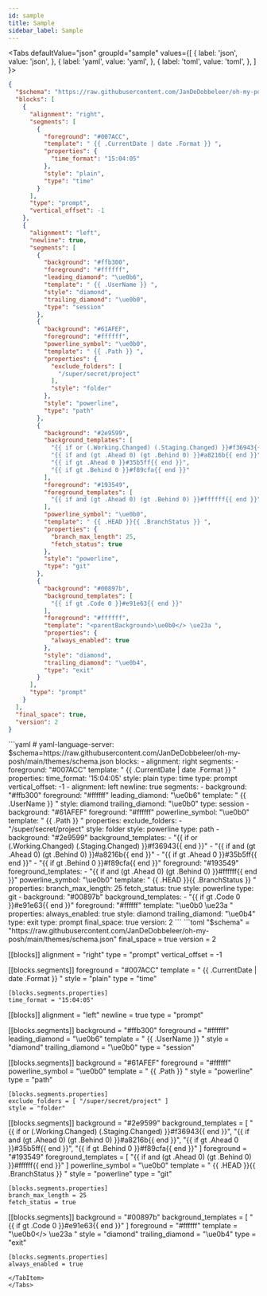 ```yaml
---
id: sample
title: Sample
sidebar_label: Sample
---
```



<Tabs
  defaultValue="json"
  groupId="sample"
  values={[
    { label: 'json', value: 'json', },
    { label: 'yaml', value: 'yaml', },
    { label: 'toml', value: 'toml', },
  ]
}>
<TabItem value="json">
```json
{
  "$schema": "https://raw.githubusercontent.com/JanDeDobbeleer/oh-my-posh/main/themes/schema.json",
  "blocks": [
    {
      "alignment": "right",
      "segments": [
        {
          "foreground": "#007ACC",
          "template": " {{ .CurrentDate | date .Format }} ",
          "properties": {
            "time_format": "15:04:05"
          },
          "style": "plain",
          "type": "time"
        }
      ],
      "type": "prompt",
      "vertical_offset": -1
    },
    {
      "alignment": "left",
      "newline": true,
      "segments": [
        {
          "background": "#ffb300",
          "foreground": "#ffffff",
          "leading_diamond": "\ue0b6",
          "template": " {{ .UserName }} ",
          "style": "diamond",
          "trailing_diamond": "\ue0b0",
          "type": "session"
        },
        {
          "background": "#61AFEF",
          "foreground": "#ffffff",
          "powerline_symbol": "\ue0b0",
          "template": " {{ .Path }} ",
          "properties": {
            "exclude_folders": [
              "/super/secret/project"
            ],
            "style": "folder"
          },
          "style": "powerline",
          "type": "path"
        },
        {
          "background": "#2e9599",
          "background_templates": [
            "{{ if or (.Working.Changed) (.Staging.Changed) }}#f36943{{ end }}",
            "{{ if and (gt .Ahead 0) (gt .Behind 0) }}#a8216b{{ end }}",
            "{{ if gt .Ahead 0 }}#35b5ff{{ end }}",
            "{{ if gt .Behind 0 }}#f89cfa{{ end }}"
          ],
          "foreground": "#193549",
          "foreground_templates": [
            "{{ if and (gt .Ahead 0) (gt .Behind 0) }}#ffffff{{ end }}"
          ],
          "powerline_symbol": "\ue0b0",
          "template": " {{ .HEAD }}{{ .BranchStatus }} ",
          "properties": {
            "branch_max_length": 25,
            "fetch_status": true
          },
          "style": "powerline",
          "type": "git"
        },
        {
          "background": "#00897b",
          "background_templates": [
            "{{ if gt .Code 0 }}#e91e63{{ end }}"
          ],
          "foreground": "#ffffff",
          "template": "<parentBackground>\ue0b0</> \ue23a ",
          "properties": {
            "always_enabled": true
          },
          "style": "diamond",
          "trailing_diamond": "\ue0b4",
          "type": "exit"
        }
      ],
      "type": "prompt"
    }
  ],
  "final_space": true,
  "version": 2
}
```
</TabItem>
<TabItem value="yaml">
```yaml
# yaml-language-server: $schema=https://raw.githubusercontent.com/JanDeDobbeleer/oh-my-posh/main/themes/schema.json
blocks:
- alignment: right
  segments:
  - foreground: "#007ACC"
    template: " {{ .CurrentDate | date .Format }} "
    properties:
      time_format: '15:04:05'
    style: plain
    type: time
  type: prompt
  vertical_offset: -1
- alignment: left
  newline: true
  segments:
  - background: "#ffb300"
    foreground: "#ffffff"
    leading_diamond: "\ue0b6"
    template: " {{ .UserName }} "
    style: diamond
    trailing_diamond: "\ue0b0"
    type: session
  - background: "#61AFEF"
    foreground: "#ffffff"
    powerline_symbol: "\ue0b0"
    template: " {{ .Path }} "
    properties:
      exclude_folders:
      - "/super/secret/project"
      style: folder
    style: powerline
    type: path
  - background: "#2e9599"
    background_templates:
    - "{{ if or (.Working.Changed) (.Staging.Changed) }}#f36943{{ end }}"
    - "{{ if and (gt .Ahead 0) (gt .Behind 0) }}#a8216b{{ end }}"
    - "{{ if gt .Ahead 0 }}#35b5ff{{ end }}"
    - "{{ if gt .Behind 0 }}#f89cfa{{ end }}"
    foreground: "#193549"
    foreground_templates:
    - "{{ if and (gt .Ahead 0) (gt .Behind 0) }}#ffffff{{ end }}"
    powerline_symbol: "\ue0b0"
    template: " {{ .HEAD }}{{ .BranchStatus }} "
    properties:
      branch_max_length: 25
      fetch_status: true
    style: powerline
    type: git
  - background: "#00897b"
    background_templates:
    - "{{ if gt .Code 0 }}#e91e63{{ end }}"
    foreground: "#ffffff"
    template: "<parentBackground>\ue0b0</> \ue23a "
    properties:
      always_enabled: true
    style: diamond
    trailing_diamond: "\ue0b4"
    type: exit
  type: prompt
final_space: true
version: 2
```
</TabItem>
<TabItem value="toml">
```toml
"$schema" = "https://raw.githubusercontent.com/JanDeDobbeleer/oh-my-posh/main/themes/schema.json"
final_space = true
version = 2

[[blocks]]
alignment = "right"
type = "prompt"
vertical_offset = -1

  [[blocks.segments]]
  foreground = "#007ACC"
  template = " {{ .CurrentDate | date .Format }} "
  style = "plain"
  type = "time"

    [blocks.segments.properties]
    time_format = "15:04:05"

[[blocks]]
alignment = "left"
newline = true
type = "prompt"

  [[blocks.segments]]
  background = "#ffb300"
  foreground = "#ffffff"
  leading_diamond = "\ue0b6"
  template = " {{ .UserName }} "
  style = "diamond"
  trailing_diamond = "\ue0b0"
  type = "session"

  [[blocks.segments]]
  background = "#61AFEF"
  foreground = "#ffffff"
  powerline_symbol = "\ue0b0"
  template = " {{ .Path }} "
  style = "powerline"
  type = "path"

    [blocks.segments.properties]
    exclude_folders = [ "/super/secret/project" ]
    style = "folder"

  [[blocks.segments]]
  background = "#2e9599"
  background_templates = [
  "{{ if or (.Working.Changed) (.Staging.Changed) }}#f36943{{ end }}",
  "{{ if and (gt .Ahead 0) (gt .Behind 0) }}#a8216b{{ end }}",
  "{{ if gt .Ahead 0 }}#35b5ff{{ end }}",
  "{{ if gt .Behind 0 }}#f89cfa{{ end }}"
]
  foreground = "#193549"
  foreground_templates = [ "{{ if and (gt .Ahead 0) (gt .Behind 0) }}#ffffff{{ end }}" ]
  powerline_symbol = "\ue0b0"
  template = " {{ .HEAD }}{{ .BranchStatus }} "
  style = "powerline"
  type = "git"

    [blocks.segments.properties]
    branch_max_length = 25
    fetch_status = true

  [[blocks.segments]]
  background = "#00897b"
  background_templates = [ "{{ if gt .Code 0 }}#e91e63{{ end }}" ]
  foreground = "#ffffff"
  template = "<parentBackground>\ue0b0</> \ue23a "
  style = "diamond"
  trailing_diamond = "\ue0b4"
  type = "exit"

    [blocks.segments.properties]
    always_enabled = true
```
</TabItem>
</Tabs>

